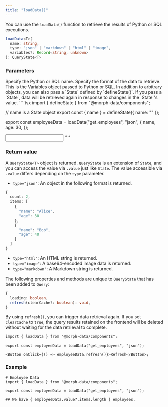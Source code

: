 ```yaml
---
title: "loadData()"
---
```


You can use the `loadData()` function to retrieve the results of Python or SQL executions.

```typescript
loadData<T>(
  name: string,
  type: "json" | "markdown" | "html" | "image",
  variables?: Record<string, unknown>
): QueryState<T>
```

### Parameters

<ParamField path="name" type="string" required>
  Specify the Python or SQL name.
</ParamField>

<ParamField path="type" type='"json" | "html" | "markdown" | "image"' required>
  Specify the format of the data to retrieve.
</ParamField>

<ParamField path="variables" type="Record<string, any>">
  This is the Variables object passed to Python or SQL.
  In addition to arbitrary objects, you can also pass a `State` defined by `defineState()`.
  If you pass a `State`, data will be retrieved again in response to changes in the `State`'s value.
````tsx
import { defineState } from "@morph-data/components";

// name is a State object
export const { name } = defineState({ name: "" });

export const employeeData = loadData("get_employees", "json", {
  name,
  age: 30,
});

<Input state={name} />
````
</ParamField>

### Return value

A `QueryState<T>` object is returned.
`QueryState` is an extension of `State`, and you can access the value via `.value` just like `State`.
The value accessible via `.value` differs depending on the `type` parameter.

- `type="json"`: An object in the following format is returned.

```typescript
{
  count: 2,
  items: [
    {
      "name": "Alice",
      "age": 30
    },
    {
      "name": "Bob",
      "age": 40
    }
  ]
}
```

- `type="html"`: An HTML string is returned.
- `type="image"`: A base64-encoded image data is returned.
- `type="markdown"`: A Markdown string is returned.

The following properties and methods are unique to `QueryState` that has been added to `Query`:

```typescript
{
  loading: boolean,
  refresh(clearCache?: boolean): void,
}
```

By using `refresh()`, you can trigger data retrieval again.
If you set `clearCache` to `true`, the query results retained on the frontend will be deleted without waiting for the data retrieval to complete.

```tsx
import { loadData } from "@morph-data/components";

export const employeeData = loadData("get_employees", "json");

<Button onClick={() => employeeData.refresh()}>Refresh</Button>;
```

### Example

```tsx index.mdx
# Employee Data
import { loadData } from "@morph-data/components";

export const employeeData = loadData("get_employees", "json");

## We have { employeeData.value?.items.length } employees.
```
